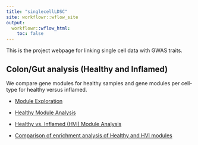 ```yaml
---
title: "singlecellLDSC"
site: workflowr::wflow_site
output:
  workflowr::wflow_html:
    toc: false
---
```


This is the project webpage for linking single cell data with GWAS traits.

## Colon/Gut analysis (Healthy and Inflamed)

We compare gene modules for healthy samples and gene modules per cell-type for healthy versus inflamed.

- [Module Exploration](IBD_scores_comparison.html)

- [Healthy Module Analysis](IBD_healthy_modules.html)

- [Healthy vs. Inflamed (HVI) Module Analysis](IBD_HVI_modules.html)

- [Comparison of enrichment analysis of Healthy and HVI modules](IBD_healthy_HVI_difference.html)




